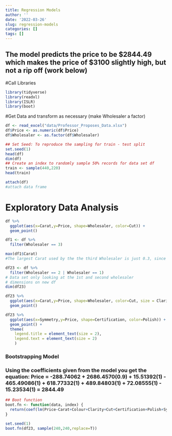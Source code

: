 ```yaml
---
title: Regression Models
author: ''
date: '2022-03-26'
slug: regression-models
categories: []
tags: []
---
```

## The model predicts the price to be $2844.49 which makes the price of $3100 slightly high, but not a rip off (work below)

#Call Libraries
```r
library(tidyverse)
library(readxl)
library(ISLR)
library(boot)
```

#Get Data and transform as necessary (make Wholesaler a factor)
```r
df <- read_excel("data/Professor_Proposes_Data.xlsx")
df$Price <- as.numeric(df$Price)
df$Wholesaler <- as.factor(df$Wholesaler)
```

```r
## Set Seed: To reproduce the sampling for train - test split
set.seed(1)
head(df)
dim(df)
## Create an index to randomly sample 50% records for data set df
train <- sample(440,220)
head(train)
```
```r
attach(df)
#attach data frame
```

# Exploratory Data Analysis
```r
df %>%
  ggplot(aes(x=Carat,y=Price, shape=Wholesaler, color=Cut)) +
  geom_point()
```
```r
df1 <- df %>%
  filter(Wholesaler == 3)

max(df1$Carat)
#The largest Carat used by the the third Wholesaler is just 0.3, since the professor wants a 0.9 Carat diamond, its better to focus on data from the 1st and 2nd wholesaler wehere he will have to buy from
```
```r
df23 <- df %>%
  filter(Wholesaler == 2 | Wholesaler == 1)
# Data set only looking at the 1st and second wholesaler
# dimensions on new df
dim(df23)

df23 %>%
  ggplot(aes(x=Carat,y=Price, shape=Wholesaler, color=Cut, size = Clarity)) +
  geom_point()
```
```r
df23 %>%
  ggplot(aes(x=Symmetry,y=Price, shape=Certification, color=Polish)) +
  geom_point() +
  theme(
    legend.title = element_text(size = 2), 
    legend.text = element_text(size = 2)
    )
```



### Bootstrapping Model

### Using the coefficients given from the model you get the equation: Price = -288.74062 + 2686.4570(0.9) + 15.51392(1) - 465.49086(1) + 618.77332(1) + 489.84803(1) + 72.08555(1) - 15.23534(1) = 2844.49


```r
## Boot function
boot.fn <- function(data, index) {
  return(coef(lm(Price~Carat+Colour+Clarity+Cut+Certification+Polish+Symmetry, data=data, subset=index)))
}
```
```r
set.seed(1)
boot.fn(df23, sample(240,240,replace=T))
```


